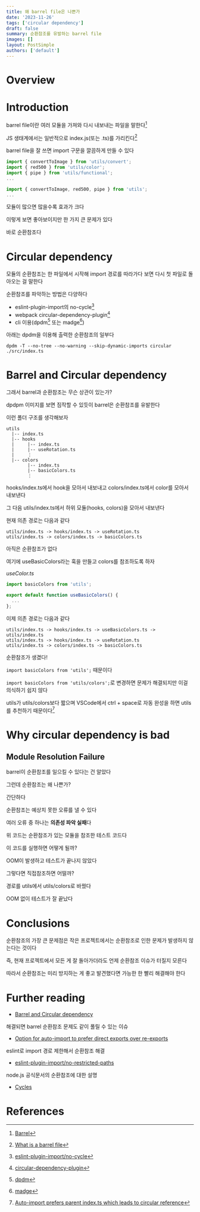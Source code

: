 ```yaml
---
title: 왜 barrel file은 나쁜가
date: '2023-11-26'
tags: ['circular dependency']
draft: false
summary: 순환참조를 유발하는 barrel file
images: []
layout: PostSimple
authors: ['default']
---
```




# Overview

<TOCInline toc={props.toc} exclude="Overview" toHeading={2} />

# Introduction

barrel file이란 여러 모듈을 가져와 다시 내보내는 파일을 말한다[^rr]

JS 생태계에서는 일반적으로 index.js(또는 .ts)를 가리킨다[^r]

barrel file을 잘 쓰면 import 구문을 깔끔하게 만들 수 있다

```ts
import { convertToImage } from 'utils/convert';
import { red500 } from 'utils/color';
import { pipe } from 'utils/functional';
...
```

```ts
import { convertToImage, red500, pipe } from 'utils';
...
```

모듈이 많으면 많을수록 효과가 크다

이렇게 보면 좋아보이지만 한 가지 큰 문제가 있다

바로 순환참조다

# Circular dependency

모듈의 순환참조는 한 파일에서 시작해 import 경로를 따라가다 보면 다시 첫 파일로 돌아오는 걸 말한다

순환참조를 파악하는 방법은 다양하다

- eslint-plugin-import의 no-cycle[^rrr]
- webpack circular-dependency-plugin[^rrrr]
- cli 이용(dpdm[^rrrrr] 또는 madge[^rrrrrr])

아래는 dpdm을 이용해 출력한 순환참조의 일부다

`dpdm -T --no-tree --no-warning --skip-dynamic-imports circular ./src/index.ts`

<ImageFromStatic name="dpdm" />

# Barrel and Circular dependency

그래서 barrel과 순환참조는 무슨 상관이 있는가?

dpdpm 이미지를 보면 짐작할 수 있듯이 barrel은 순환참조를 유발한다

이런 폴더 구조를 생각해보자

```
utils
  |-- index.ts
  |-- hooks
  |     |-- index.ts
  |     |-- useRotation.ts
  |     ⋮
  |-- colors
        |-- index.ts
        |-- basicColors.ts
        ⋮
```

hooks/index.ts에서 hook을 모아서 내보내고 colors/index.ts에서 color를 모아서 내보낸다

그 다음 utils/index.ts에서 하위 모듈(hooks, colors)을 모아서 내보낸다

현재 의존 경로는 다음과 같다

```
utils/index.ts -> hooks/index.ts -> useRotation.ts
utils/index.ts -> colors/index.ts -> basicColors.ts
```

아직은 순환참조가 없다

여기에 useBasicColors라는 훅을 만들고 colors를 참조하도록 하자

_useColor.ts_

```ts
import basicColors from 'utils';

export default function useBasicColors() {
  ...
};
```

이제 의존 경로는 다음과 같다

```
utils/index.ts -> hooks/index.ts -> useBasicColors.ts -> utils/index.ts
utils/index.ts -> hooks/index.ts -> useRotation.ts
utils/index.ts -> colors/index.ts -> basicColors.ts
```

순환참조가 생겼다!

`import basicColors from 'utils';` 때문이다

`import basicColors from 'utils/colors';`로 변경하면 문제가 해결되지만 이걸 의식하기 쉽지 않다

utils가 utils/colors보다 짧으며 VSCode에서 ctrl + space로 자동 완성을 하면 utils를 추천하기 때문이다[^rrrrrrr]

# Why circular dependency is bad

## Module Resolution Failure

barrel이 순환참조를 일으킬 수 있다는 건 알았다

그런데 순환참조는 왜 나쁜가?

간단하다

순환참조는 예상치 못한 오류를 낼 수 있다

여러 오류 중 하나는 **의존성 파악 실패**다

<ImageFromStatic name="jest-with-circular" />

위 코드는 순환참조가 있는 모듈을 참조한 테스트 코드다

이 코드를 실행하면 어떻게 될까?

<ImageFromStatic name="test-circular" />

OOM이 발생하고 테스트가 끝나지 않았다

그렇다면 직접참조하면 어떨까?

<ImageFromStatic name="jest-without-circular" />

경로를 utils에서 utils/colors로 바꿨다

<ImageFromStatic name="test-no-circular" />

OOM 없이 테스트가 잘 끝났다

# Conclusions

순환참조의 가장 큰 문제점은 작은 프로젝트에서는 순환참조로 인한 문제가 발생하지 않는다는 것이다

즉, 현재 프로젝트에서 모든 게 잘 돌아가더라도 언제 순환참조 이슈가 터질지 모른다

따라서 순환참조는 미리 방지하는 게 좋고 발견했다면 가능한 한 빨리 해결해야 한다

# Further reading

- [Barrel and Circular dependency](https://github.com/angular/angular-cli/issues/7369)

해결되면 barrel 순환참조 문제도 같이 풀릴 수 있는 이슈

- [Option for auto-import to prefer direct exports over re-exports](https://github.com/microsoft/TypeScript/issues/43777)

eslint로 import 경로 제한해서 순환참조 해결

- [eslint-plugin-import/no-restricted-paths](https://github.com/import-js/eslint-plugin-import/blob/main/docs/rules/no-restricted-paths.md)

node.js 공식문서의 순환참조에 대한 설명

- [Cycles](https://nodejs.org/api/modules.html#modules_cycles)

# References

[^r]: [What is a barrel file](https://vercel.com/blog/how-we-optimized-package-imports-in-next-js#what-is-a-barrel-file)
[^rr]: [Barrel](https://basarat.gitbook.io/typescript/main-1/barrel)
[^rrr]: [eslint-plugin-import/no-cycle](https://github.com/import-js/eslint-plugin-import/blob/main/docs/rules/no-cycle.md)
[^rrrr]: [circular-dependency-plugin](https://github.com/aackerman/circular-dependency-plugin)
[^rrrrr]: [dpdm](https://github.com/acrazing/dpdm)
[^rrrrrr]: [madge](https://github.com/pahen/madge)
[^rrrrrrr]: [Auto-import prefers parent index.ts which leads to circular reference](https://github.com/microsoft/TypeScript/issues/45953)
